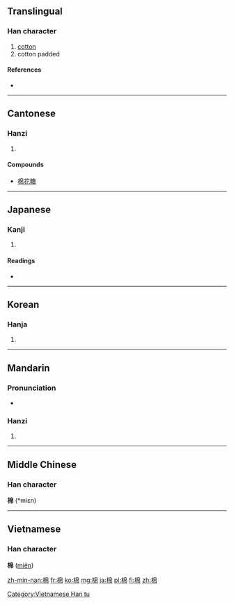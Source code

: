 ==Translingual==

===Han character===
{{Han char|rn=75|rad=木|as=08|sn=12|four=4692<sub>7</sub>|canj=木竹日月 (DHAB)}}

# [[cotton]]
# cotton padded

====References====
* {{Han ref|kx=0531.240|dkj=14919|dj=0920.080|hdz=21234.030|uh=68C9|ud=26825|bh=B4D6|bd=46294}}

----

==Cantonese==

===Hanzi===
{{yue-hanzi|jyut=|y=min4}}

# {{defn|lang=yue|sort=木08}}

====Compounds====
* [[棉花糖]]

----

==Japanese==

===Kanji===
{{ja-kanji|grade=|rs=木08}}

# {{defn|lang=ja|sort=木08}}

====Readings====
* {{ja-readings|on=[[めん]] (men)|kun=[[わた]] (wata)}}

----

==Korean==

===Hanja===
{{ko-hanja|hangeul=면|eumhun=|rv=myeon|mr=myŏn|y=myen}}

# {{defn|lang=ko|sort=木08}}

----

==Mandarin==

===Pronunciation===
* {{audio|Zh-mián.ogg|Audio}}

===Hanzi===
{{cmn-hanzi|pin=[[mián]] ([[mian2]])|wg=mien<sup>2</sup>}}
#{{defn|lang=cmn|sort=木08}}

----

==Middle Chinese==
===Han character===
'''棉''' (*miɛn)<!--note: asterisk indicates that this character appears more than four times in the Tang Dynasty corpus of literature-->

----

==Vietnamese==
===Han character===
'''棉''' ([[miên]])

[[Category:Vietnamese Han tu]]

[[zh-min-nan:棉]]
[[fr:棉]]
[[ko:棉]]
[[mg:棉]]
[[ja:棉]]
[[pl:棉]]
[[fi:棉]]
[[zh:棉]]